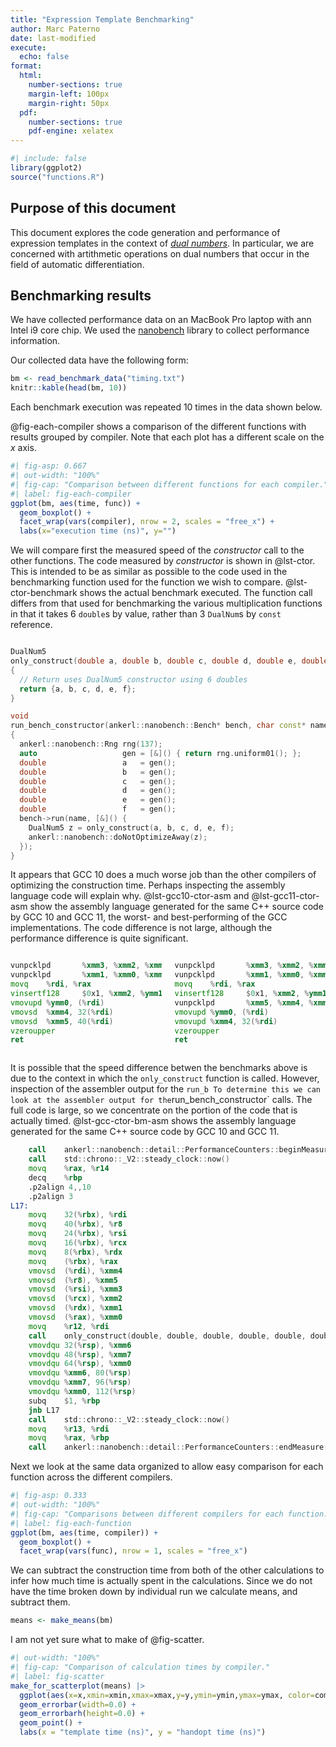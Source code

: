 ```yaml
---
title: "Expression Template Benchmarking"
author: Marc Paterno
date: last-modified
execute: 
  echo: false
format:
  html:
    number-sections: true
    margin-left: 100px
    margin-right: 50px
  pdf:
    number-sections: true
    pdf-engine: xelatex
---
```


```r
#| include: false
library(ggplot2)
source("functions.R")
```

## Purpose of this document

This document explores the code generation and performance of expression templates in the context of [*dual numbers*](https://en.wikipedia.org/wiki/Dual_number).
In particular, we are concerned with artithmetic operations on dual numbers that occur in the field of automatic differentiation.

## Benchmarking results

We have collected performance data on an MacBook Pro laptop with ann Intel i9 core chip.
We used the [nanobench](https://github.com/martinus/nanobench) library to collect performance information.

Our collected data have the following form:

```r
bm <- read_benchmark_data("timing.txt")
knitr::kable(head(bm, 10))
```
Each benchmark execution was repeated 10 times in the data shown below.

@fig-each-compiler shows a comparison of the different functions with results grouped by compiler.
Note that each plot has a different scale on the $x$ axis.

```r
#| fig-asp: 0.667
#| out-width: "100%"
#| fig-cap: "Comparison between different functions for each compiler."
#| label: fig-each-compiler
ggplot(bm, aes(time, func)) +
  geom_boxplot() +
  facet_wrap(vars(compiler), nrow = 2, scales = "free_x") +
  labs(x="execution time (ns)", y="")
```

We will compare first the measured speed of the *constructor* call to the other functions.
The code measured by *constructor* is shown in @lst-ctor.
This is intended to be as similar as possible to the code used in the benchmarking function used for the function we wish to compare.
@lst-ctor-benchmark shows the actual benchmark executed.
The function call differs from that used for benchmarking the various multiplication functions in that it takes 6 `double`s by value, rather than 3 `DualNum`s by `const` reference.

```{#lst-ctor .cpp lst-cap="The `only_construct` function used in benchmarking."}

DualNum5
only_construct(double a, double b, double c, double d, double e, double f)
{
  // Return uses DualNum5 constructor using 6 doubles
  return {a, b, c, d, e, f};
}
```


```{#lst-ctor-benchmark .cpp lst-cap="Benchmark function for timing the `DualNum5` constructor."}
void
run_bench_constructor(ankerl::nanobench::Bench* bench, char const* name)
{
  ankerl::nanobench::Rng rng(137);
  auto                   gen = [&]() { return rng.uniform01(); };
  double                 a   = gen();
  double                 b   = gen();
  double                 c   = gen();
  double                 d   = gen();
  double                 e   = gen();
  double                 f   = gen();
  bench->run(name, [&]() {
    DualNum5 z = only_construct(a, b, c, d, e, f);
    ankerl::nanobench::doNotOptimizeAway(z);
  });
}
```

It appears that GCC 10 does a much worse job than the other compilers of optimizing the construction time.
Perhaps inspecting the assembly language code will explain why.
@lst-gcc10-ctor-asm and @lst-gcc11-ctor-asm show the assembly language generated for the same C++ source code by GCC 10 and GCC 11, the worst- and best-performing of the GCC implementations.
The code difference is not large, although the performance difference is quite significant.

::::{.columns .column-body-outset}
:::{.column width=50%}
```{#lst-gcc10-ctor-asm .asm lst-cap="Optimized assembly code output from GCC 10 for the `only_construct` function."}
vunpcklpd       %xmm3, %xmm2, %xmm2
vunpcklpd       %xmm1, %xmm0, %xmm1
movq    %rdi, %rax
vinsertf128     $0x1, %xmm2, %ymm1, %ymm0
vmovupd %ymm0, (%rdi)
vmovsd  %xmm4, 32(%rdi)
vmovsd  %xmm5, 40(%rdi)
vzeroupper
ret
```
:::
::: {.column width=50%}
```{#lst-gcc11-ctor-asm .asm lst-cap="Optimized assembly code output from GCC 11 for the `only_construct` function."}
vunpcklpd       %xmm3, %xmm2, %xmm2
vunpcklpd       %xmm1, %xmm0, %xmm1
movq    %rdi, %rax
vinsertf128     $0x1, %xmm2, %ymm1, %ymm0
vunpcklpd       %xmm5, %xmm4, %xmm4
vmovupd %ymm0, (%rdi)
vmovupd %xmm4, 32(%rdi)
vzeroupper
ret
```
:::
::::

It is possible that the speed difference betwen the benchmarks above is due to the context in which the `only_construct` function is called.
However, inspection of the assembler output for the `run_b
To determine this we can look at the assembler output for the `run_bench_constructor` calls.
The full code is large, so we concentrate on the portion of the code that is actually timed.
@lst-gcc-ctor-bm-asm shows the assembly language generated for the same C++ source code by GCC 10 and GCC 11.


```{#lst-gcc-ctor-bm-asm .asm lst-cap="Optimized assembly code output from GCC 10 and GCC 11 for the `run_benchmark_constructor` function."}
	call	ankerl::nanobench::detail::PerformanceCounters::beginMeasure()
	call	std::chrono::_V2::steady_clock::now()
	movq	%rax, %r14
	decq	%rbp
	.p2align 4,,10
	.p2align 3
L17:
	movq	32(%rbx), %rdi
	movq	40(%rbx), %r8
	movq	24(%rbx), %rsi
	movq	16(%rbx), %rcx
	movq	8(%rbx), %rdx
	movq	(%rbx), %rax
	vmovsd	(%rdi), %xmm4
	vmovsd	(%r8), %xmm5
	vmovsd	(%rsi), %xmm3
	vmovsd	(%rcx), %xmm2
	vmovsd	(%rdx), %xmm1
	vmovsd	(%rax), %xmm0
	movq	%r12, %rdi
	call	only_construct(double, double, double, double, double, double)
	vmovdqu	32(%rsp), %xmm6
	vmovdqu	48(%rsp), %xmm7
	vmovdqu	64(%rsp), %xmm0
	vmovdqu	%xmm6, 80(%rsp)
	vmovdqu	%xmm7, 96(%rsp)
	vmovdqu	%xmm0, 112(%rsp)
	subq	$1, %rbp
	jnb	L17
	call	std::chrono::_V2::steady_clock::now()
	movq	%r13, %rdi
	movq	%rax, %rbp
	call	ankerl::nanobench::detail::PerformanceCounters::endMeasure()
```

Next we look at the same data organized to allow easy comparison for each function across the different compilers.

```r
#| fig-asp: 0.333
#| out-width: "100%"
#| fig-cap: "Comparisons between different compilers for each function."
#| label: fig-each-function
ggplot(bm, aes(time, compiler)) +
  geom_boxplot() +
  facet_wrap(vars(func), nrow = 1, scales = "free_x")
```


We can subtract the construction time from both of the other calculations to infer how much time is actually spent in the calculations.
Since we do not have the time broken down by individual run we calculate means, and subtract them.

```r
means <- make_means(bm)
```

I am not yet sure what to make of @fig-scatter.

```r
#| out-width: "100%"
#| fig-cap: "Comparison of calculation times by compiler."
#| label: fig-scatter
make_for_scatterplot(means) |>
  ggplot(aes(x=x,xmin=xmin,xmax=xmax,y=y,ymin=ymin,ymax=ymax, color=compiler)) +
  geom_errorbar(width=0.0) +
  geom_errorbarh(height=0.0) +  
  geom_point() +
  labs(x = "template time (ns)", y = "handopt time (ns)")
```
